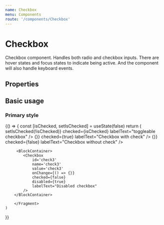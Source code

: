 ```yaml
---
name: Checkbox
menu: Components
route: '/components/Checkbox'
---
```





# Checkbox

Checkbox component. Handles both radio and checkbox inputs. There are hover states and focus states to indicate being active. And the component will also handle keyboard events.
 
## Properties
<Props of={Checkbox} />

## Basic usage

### Primary style
<Playground>
{() => {
    const [isChecked, setIsChecked] = useState(false)
    return (
        <Fragment>
         <BlockContainer>
            <Checkbox
                id='check1'
                name='check1'
                value='check1'
                onChange={() => setIsChecked(!isChecked)}
                checked={isChecked}
                labelText="toggleable checkbox"
            />
        </BlockContainer>
         <BlockContainer>
            <Checkbox
                id='check2'
                name='check2'
                value='check2'
                onChange={() => {}}
                checked={true}
                labelText="Checkbox with check"
            />
        </BlockContainer>
         <BlockContainer>
            <Checkbox
                id='check3'
                name='check3'
                value='check3'
                onChange={() => {}}
                checked={false}
                labelText="Checkbox without check"
            />
        </BlockContainer>
        
         <BlockContainer>
            <Checkbox
                id='check3'
                name='check3'
                value='check3'
                onChange={() => {}}
                checked={false}
                disabled={true}
                labelText="Disabled checkbox"
            />
        </BlockContainer>
        
        </Fragment>
    )    
}}
</Playground>